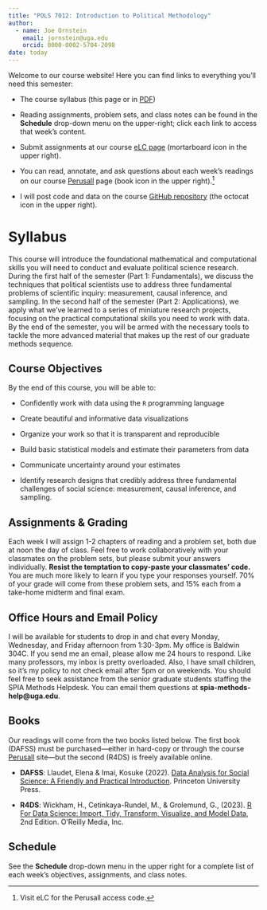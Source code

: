 ```yaml
---
title: "POLS 7012: Introduction to Political Methodology"
author: 
  - name: Joe Ornstein
    email: jornstein@uga.edu
    orcid: 0000-0002-5704-2098
date: today
---
```


Welcome to our course website! Here you can find links to everything you'll need this semester:

-   The course syllabus (this page or in [PDF](syllabus/POLS-7012-syllabus.pdf))

-   Reading assignments, problem sets, and class notes can be found in the **Schedule** drop-down menu on the upper-right; click each link to access that week's content.

```{=html}
<!-- -->
```
-   Submit assignments at our course [eLC page](https://uga.view.usg.edu/d2l/home/3240411) (mortarboard icon in the upper right).

-   You can read, annotate, and ask questions about each week's readings on our course [Perusall](https://app.perusall.com/courses/introduction-to-political-methodology/) page (book icon in the upper right).[^1]

-   I will post code and data on the course [GitHub repository](https://github.com/joeornstein/intro-political-methodology) (the octocat icon in the upper right).

[^1]: Visit eLC for the Perusall access code.

# Syllabus

This course will introduce the foundational mathematical and computational skills you will need to conduct and evaluate political science research. During the first half of the semester (Part 1: Fundamentals), we discuss the techniques that political scientists use to address three fundamental problems of scientific inquiry: measurement, causal inference, and sampling. In the second half of the semester (Part 2: Applications), we apply what we've learned to a series of miniature research projects, focusing on the practical computational skills you need to work with data. By the end of the semester, you will be armed with the necessary tools to tackle the more advanced material that makes up the rest of our graduate methods sequence.

## Course Objectives

By the end of this course, you will be able to:

-   Confidently work with data using the `R` programming language

-   Create beautiful and informative data visualizations

-   Organize your work so that it is transparent and reproducible

-   Build basic statistical models and estimate their parameters from data

-   Communicate uncertainty around your estimates

-   Identify research designs that credibly address three fundamental challenges of social science: measurement, causal inference, and sampling.

## Assignments & Grading

Each week I will assign 1-2 chapters of reading and a problem set, both due at noon the day of class. Feel free to work collaboratively with your classmates on the problem sets, but please submit your answers individually. **Resist the temptation to copy-paste your classmates' code.** You are much more likely to learn if you type your responses yourself. 70% of your grade will come from these problem sets, and 15% each from a take-home midterm and final exam.

## Office Hours and Email Policy

I will be available for students to drop in and chat every Monday, Wednesday, and Friday afternoon from 1:30-3pm. My office is Baldwin 304C. If you send me an email, please allow me 24 hours to respond. Like many professors, my inbox is pretty overloaded. Also, I have small children, so it's my policy to not check email after 5pm or on weekends. You should feel free to seek assistance from the senior graduate students staffing the SPIA Methods Helpdesk. You can email them questions at **spia-methods-help\@uga.edu**.

## Books

Our readings will come from the two books listed below. The first book (DAFSS) must be purchased---either in hard-copy or through the course [Perusall](https://app.perusall.com/courses/introduction-to-political-methodology/) site---but the second (R4DS) is freely available online.

-   **DAFSS**: Llaudet, Elena & Imai, Kosuke (2022). [Data Analysis for Social Science: A Friendly and Practical Introduction](https://press.princeton.edu/books/paperback/9780691199436/data-analysis-for-social-science). Princeton University Press.

-   **R4DS**: Wickham, H., Cetinkaya-Rundel, M., & Grolemund, G., (2023). [R For Data Science: Import, Tidy, Transform, Visualize, and Model Data](https://r4ds.hadley.nz/), 2nd Edition. O'Reilly Media, Inc.

## Schedule

See the **Schedule** drop-down menu in the upper right for a complete list of each week's objectives, assignments, and class notes.
